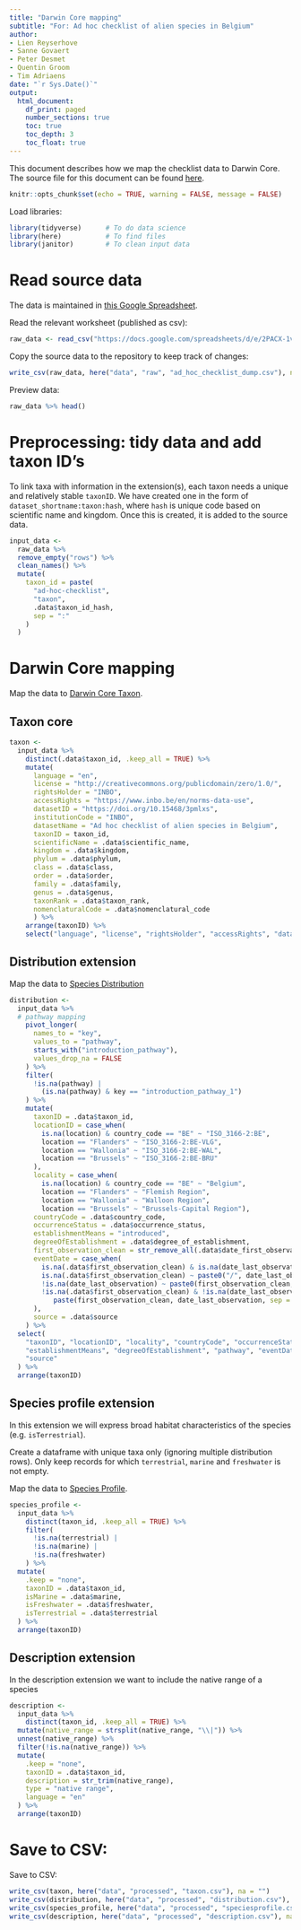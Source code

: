 ```yaml
---
title: "Darwin Core mapping"
subtitle: "For: Ad hoc checklist of alien species in Belgium"
author:
- Lien Reyserhove
- Sanne Govaert
- Peter Desmet
- Quentin Groom
- Tim Adriaens
date: "`r Sys.Date()`"
output:
  html_document:
    df_print: paged
    number_sections: true
    toc: true
    toc_depth: 3
    toc_float: true
---
```


This document describes how we map the checklist data to Darwin Core. The source file for this document can be found [here](https://docs.google.com/spreadsheets/d/1LeXXbry2ArK2rngsmFjz_xErwE1KwQ8ujtvHNmTVA6E/edit#gid=0).

```r
knitr::opts_chunk$set(echo = TRUE, warning = FALSE, message = FALSE)
```

Load libraries:

```r
library(tidyverse)      # To do data science
library(here)           # To find files
library(janitor)        # To clean input data
```

# Read source data

The data is maintained in [this Google Spreadsheet](https://docs.google.com/spreadsheets/d/1LeXXbry2ArK2rngsmFjz_xErwE1KwQ8ujtvHNmTVA6E/edit#gid=0).

Read the relevant worksheet (published as csv):

```r
raw_data <- read_csv("https://docs.google.com/spreadsheets/d/e/2PACX-1vTl8IEk2fProQorMu5xKQPdMXl3OQp-c0f6eBXitv0BiVFZ3JSJCde0PtbFXuETgguf6vK8b43FDX1C/pub?gid=0&single=true&output=csv", show_col_types = FALSE)
```
Copy the source data to the repository to keep track of changes:

```r
write_csv(raw_data, here("data", "raw", "ad_hoc_checklist_dump.csv"), na = "")
```

Preview data: 

```r
raw_data %>% head()
```
# Preprocessing: tidy data and add taxon ID's

To link taxa with information in the extension(s), each taxon needs a unique and relatively stable `taxonID`. We have created one in the form of `dataset_shortname:taxon:hash`, where `hash` is unique code based on scientific name and kingdom. Once this is created, it is added to the source data. 

```r
input_data <-
  raw_data %>%
  remove_empty("rows") %>%
  clean_names() %>%
  mutate(
    taxon_id = paste(
      "ad-hoc-checklist",
      "taxon",
      .data$taxon_id_hash,
      sep = ":"
    )
  )
```

# Darwin Core mapping

Map the data to [Darwin Core Taxon](http://rs.gbif.org/core/dwc_taxon_2015-04-24.xml).

## Taxon core

```r
taxon <-
  input_data %>% 
    distinct(.data$taxon_id, .keep_all = TRUE) %>% 
    mutate(
      language = "en",
      license = "http://creativecommons.org/publicdomain/zero/1.0/",
      rightsHolder = "INBO",
      accessRights = "https://www.inbo.be/en/norms-data-use",
      datasetID = "https://doi.org/10.15468/3pmlxs",
      institutionCode = "INBO",
      datasetName = "Ad hoc checklist of alien species in Belgium",
      taxonID = taxon_id,
      scientificName = .data$scientific_name,
      kingdom = .data$kingdom,
      phylum = .data$phylum,
      class = .data$class,
      order = .data$order,
      family = .data$family,
      genus = .data$genus,
      taxonRank = .data$taxon_rank,
      nomenclaturalCode = .data$nomenclatural_code
      ) %>% 
    arrange(taxonID) %>% 
    select("language", "license", "rightsHolder", "accessRights", "datasetID", "institutionCode", "datasetName", "taxonID", "scientificName", "kingdom", "phylum", "class", "order", "family", "genus", "taxonRank", "nomenclaturalCode")
```

## Distribution extension

Map the data to [Species Distribution](http://rs.gbif.org/extension/gbif/1.0/distribution.xml)

```r
distribution <- 
  input_data %>% 
  # pathway mapping
    pivot_longer(
      names_to = "key",
      values_to = "pathway",
      starts_with("introduction_pathway"),
      values_drop_na = FALSE
    ) %>% 
    filter(
      !is.na(pathway) |
        (is.na(pathway) & key == "introduction_pathway_1")
    ) %>% 
    mutate(
      taxonID = .data$taxon_id,
      locationID = case_when(
        is.na(location) & country_code == "BE" ~ "ISO_3166-2:BE",
        location == "Flanders" ~ "ISO_3166-2:BE-VLG",
        location == "Wallonia" ~ "ISO_3166-2:BE-WAL",
        location == "Brussels" ~ "ISO_3166-2:BE-BRU"
      ),
      locality = case_when(
        is.na(location) & country_code == "BE" ~ "Belgium",
        location == "Flanders" ~ "Flemish Region",
        location == "Wallonia" ~ "Walloon Region",
        location == "Brussels" ~ "Brussels-Capital Region"),
      countryCode = .data$country_code,
      occurrenceStatus = .data$occurrence_status,
      establishmentMeans = "introduced",
      degreeOfEstablishment = .data$degree_of_establishment,
      first_observation_clean = str_remove_all(.data$date_first_observation, ">"),
      eventDate = case_when(
        is.na(.data$first_observation_clean) & is.na(date_last_observation) ~ NA,
        is.na(.data$first_observation_clean) ~ paste0("/", date_last_observation),
        !is.na(date_last_observation) ~ paste0(first_observation_clean, "/"),
        !is.na(.data$first_observation_clean) & !is.na(date_last_observation) ~ 
           paste(first_observation_clean, date_last_observation, sep = "/")
      ),
      source = .data$source
    ) %>%
  select(
    "taxonID", "locationID", "locality", "countryCode", "occurrenceStatus",
    "establishmentMeans", "degreeOfEstablishment", "pathway", "eventDate",
    "source"
  ) %>%
  arrange(taxonID)
```

## Species profile extension

In this extension we will express broad habitat characteristics of the species (e.g. `isTerrestrial`).

Create a dataframe with unique taxa only (ignoring multiple distribution rows).
Only keep records for which `terrestrial`, `marine` and `freshwater` is not empty.

Map the data to [Species Profile](http://rs.gbif.org/extension/gbif/1.0/speciesprofile.xml).


```r
species_profile <- 
  input_data %>% 
    distinct(taxon_id, .keep_all = TRUE) %>% 
    filter(
      !is.na(terrestrial) |
      !is.na(marine) |
      !is.na(freshwater)
    ) %>% 
  mutate(
    .keep = "none",
    taxonID = .data$taxon_id,
    isMarine = .data$marine,
    isFreshwater = .data$freshwater,
    isTerrestrial = .data$terrestrial
  ) %>% 
  arrange(taxonID)
```

## Description extension

In the description extension we want to include the native range of a species

```r
description <- 
  input_data %>% 
    distinct(taxon_id, .keep_all = TRUE) %>% 
  mutate(native_range = strsplit(native_range, "\\|")) %>% 
  unnest(native_range) %>% 
  filter(!is.na(native_range)) %>% 
  mutate(
    .keep = "none",
    taxonID = .data$taxon_id,
    description = str_trim(native_range),
    type = "native range",
    language = "en"
  ) %>% 
  arrange(taxonID)
```

# Save to CSV:

Save to CSV:

```r
write_csv(taxon, here("data", "processed", "taxon.csv"), na = "")
write_csv(distribution, here("data", "processed", "distribution.csv"), na = "")
write_csv(species_profile, here("data", "processed", "speciesprofile.csv"), na = "")
write_csv(description, here("data", "processed", "description.csv"), na = "")
```
